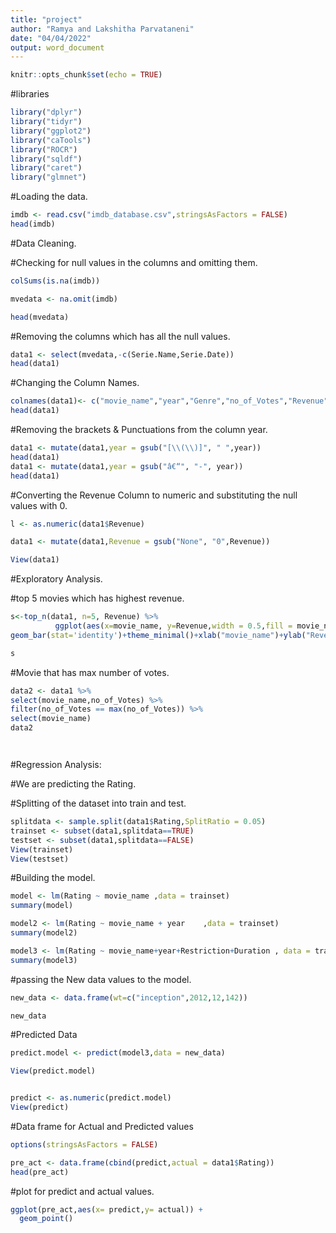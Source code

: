 ```yaml
---
title: "project"
author: "Ramya and Lakshitha Parvataneni"
date: "04/04/2022"
output: word_document
---
```


```r
knitr::opts_chunk$set(echo = TRUE)
```


#libraries

```r
library("dplyr")
library("tidyr")
library("ggplot2")
library("caTools")
library("ROCR")
library("sqldf")
library("caret")
library("glmnet")
```


#Loading the data.
```r
imdb <- read.csv("imdb_database.csv",stringsAsFactors = FALSE)
head(imdb)
```

#Data Cleaning.

#Checking for null values in the columns and omitting them.
```r
colSums(is.na(imdb))

mvedata <- na.omit(imdb)

head(mvedata)

```
#Removing the columns which has all the null values.
```r
data1 <- select(mvedata,-c(Serie.Name,Serie.Date))
head(data1)
```
#Changing the Column Names.
```r
colnames(data1)<- c("movie_name","year","Genre","no_of_Votes","Revenue","Rating","Metascore","Duration","Director","Actors","Restriction","Description") 
head(data1)
```
#Removing the brackets & Punctuations from the column year.

```r

data1 <- mutate(data1,year = gsub("[\\(\\)]", " ",year))
head(data1)
data1 <- mutate(data1,year = gsub("â€“", "-", year))
head(data1)

```
#Converting the Revenue Column to numeric and substituting the null values with 0.
```r
l <- as.numeric(data1$Revenue)

data1 <- mutate(data1,Revenue = gsub("None", "0",Revenue))

View(data1)
```
#Exploratory Analysis.

#top 5 movies which has highest revenue.
```r
s<-top_n(data1, n=5, Revenue) %>%
          ggplot(aes(x=movie_name, y=Revenue,width = 0.5,fill = movie_name))+
geom_bar(stat='identity')+theme_minimal()+xlab("movie_name")+ylab("Revenue")

s
```

#Movie that has max number of votes.

```r

data2 <- data1 %>% 
select(movie_name,no_of_Votes) %>%
filter(no_of_Votes == max(no_of_Votes)) %>%
select(movie_name) 
data2




```


#Regression Analysis:

#We are predicting the Rating.

#Splitting of the dataset into train and test.
```r
splitdata <- sample.split(data1$Rating,SplitRatio = 0.05)
trainset <- subset(data1,splitdata==TRUE)
testset <- subset(data1,splitdata==FALSE)
View(trainset)
View(testset)

```

#Building the model.
```r
model <- lm(Rating ~ movie_name ,data = trainset)
summary(model)
```


```r
model2 <- lm(Rating ~ movie_name + year    ,data = trainset)
summary(model2)
```

```r
model3 <- lm(Rating ~ movie_name+year+Restriction+Duration , data = trainset)
summary(model3)
```
#passing the New data values to the model.

```r

new_data <- data.frame(wt=c("inception",2012,12,142))

new_data

```


#Predicted Data

```r
predict.model <- predict(model3,data = new_data)

View(predict.model)



```

```r
predict <- as.numeric(predict.model)
View(predict)

```

#Data frame for Actual and Predicted values

```r
options(stringsAsFactors = FALSE) 

pre_act <- data.frame(cbind(predict,actual = data1$Rating))
head(pre_act)
```

#plot  for predict and actual values.

```r
ggplot(pre_act,aes(x= predict,y= actual)) +
  geom_point()
```